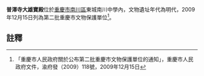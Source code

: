 {{msg:重慶市文物保護單位
|名稱 = 普澤寺大雄寶殿
|編號 = 35
|圖片 = 
|級別 = 6
|分類 = 
|時代 = 明代
|地点 = [[南川區|南川區]]東城南川中學內
|坐標 = 
|登錄 = 2009年12月15日
}}
'''普澤寺大雄寶殿'''位於[[重慶市|重慶市]][[南川區|南川區]]東城南川中學內，文物遺址年代為明代，2009年12月15日列為第二批重慶市文物保護單位<ref>「重慶市人民政府關於公布第二批重慶市文物保護單位的通知」，重慶市人民政府文件，渝府發（2009）118號，2009年12月15日</ref>。
== 註釋 ==
{{reflist}}
{{文物保護單位小作品}}